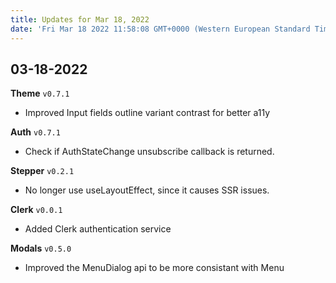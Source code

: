 ```yaml
---
title: Updates for Mar 18, 2022
date: 'Fri Mar 18 2022 11:58:08 GMT+0000 (Western European Standard Time)'
---
```


## 03-18-2022

**Theme** `v0.7.1`

- Improved Input fields outline variant contrast for better a11y

**Auth** `v0.7.1`

- Check if AuthStateChange unsubscribe callback is returned.

**Stepper** `v0.2.1`

- No longer use useLayoutEffect, since it causes SSR issues.

**Clerk** `v0.0.1`

- Added Clerk authentication service

**Modals** `v0.5.0`

- Improved the MenuDialog api to be more consistant with Menu
